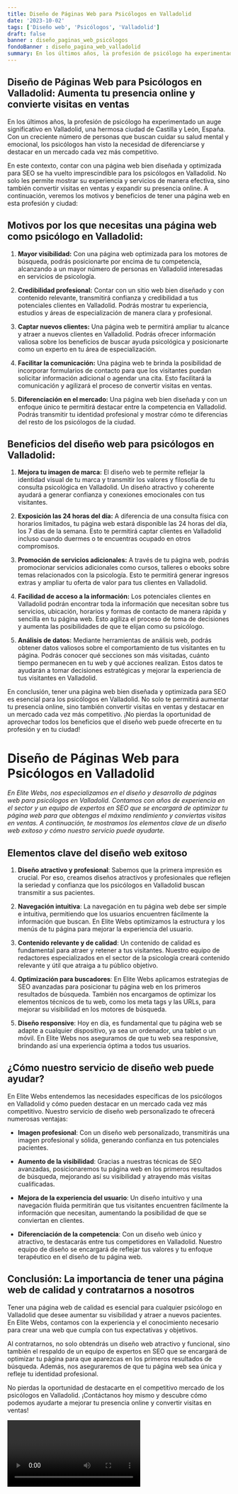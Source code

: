 ```yaml
---
title: Diseño de Páginas Web para Psicólogos en Valladolid
date: '2023-10-02'
tags: ['Diseño web', 'Psicólogos', 'Valladolid']
draft: false
banner : diseño_paginas_web_psicólogos
fondoBanner : diseño_pagina_web_valladolid
summary: En los últimos años, la profesión de psicólogo ha experimentado un auge significativo en Valladolid, una hermosa ciudad de Castilla y León, España. Con un creciente número de personas que buscan cuidar su salud mental y emocional, los psicólogos han visto la necesidad de diferenciarse y destacar en un mercado cada vez más competitivo.
---
```


## Diseño de Páginas Web para Psicólogos en Valladolid: Aumenta tu presencia online y convierte visitas en ventas

En los últimos años, la profesión de psicólogo ha experimentado un auge significativo en Valladolid, una hermosa ciudad de Castilla y León, España. Con un creciente número de personas que buscan cuidar su salud mental y emocional, los psicólogos han visto la necesidad de diferenciarse y destacar en un mercado cada vez más competitivo.

En este contexto, contar con una página web bien diseñada y optimizada para SEO se ha vuelto imprescindible para los psicólogos en Valladolid. No solo les permite mostrar su experiencia y servicios de manera efectiva, sino también convertir visitas en ventas y expandir su presencia online. A continuación, veremos los motivos y beneficios de tener una página web en esta profesión y ciudad:

## Motivos por los que necesitas una página web como psicólogo en Valladolid:

1. **Mayor visibilidad:** Con una página web optimizada para los motores de búsqueda, podrás posicionarte por encima de tu competencia, alcanzando a un mayor número de personas en Valladolid interesadas en servicios de psicología.

2. **Credibilidad profesional:** Contar con un sitio web bien diseñado y con contenido relevante, transmitirá confianza y credibilidad a tus potenciales clientes en Valladolid. Podrás mostrar tu experiencia, estudios y áreas de especialización de manera clara y profesional.

3. **Captar nuevos clientes:** Una página web te permitirá ampliar tu alcance y atraer a nuevos clientes en Valladolid. Podrás ofrecer información valiosa sobre los beneficios de buscar ayuda psicológica y posicionarte como un experto en tu área de especialización.

4. **Facilitar la comunicación:** Una página web te brinda la posibilidad de incorporar formularios de contacto para que los visitantes puedan solicitar información adicional o agendar una cita. Esto facilitará la comunicación y agilizará el proceso de convertir visitas en ventas.

5. **Diferenciación en el mercado:** Una página web bien diseñada y con un enfoque único te permitirá destacar entre la competencia en Valladolid. Podrás transmitir tu identidad profesional y mostrar cómo te diferencias del resto de los psicólogos de la ciudad.

## Beneficios del diseño web para psicólogos en Valladolid:

1. **Mejora tu imagen de marca:** El diseño web te permite reflejar la identidad visual de tu marca y transmitir los valores y filosofía de tu consulta psicológica en Valladolid. Un diseño atractivo y coherente ayudará a generar confianza y conexiones emocionales con tus visitantes.

2. **Exposición las 24 horas del día:** A diferencia de una consulta física con horarios limitados, tu página web estará disponible las 24 horas del día, los 7 días de la semana. Esto te permitirá captar clientes en Valladolid incluso cuando duermes o te encuentras ocupado en otros compromisos.

3. **Promoción de servicios adicionales:** A través de tu página web, podrás promocionar servicios adicionales como cursos, talleres o ebooks sobre temas relacionados con la psicología. Esto te permitirá generar ingresos extras y ampliar tu oferta de valor para tus clientes en Valladolid.

4. **Facilidad de acceso a la información:** Los potenciales clientes en Valladolid podrán encontrar toda la información que necesitan sobre tus servicios, ubicación, horarios y formas de contacto de manera rápida y sencilla en tu página web. Esto agiliza el proceso de toma de decisiones y aumenta las posibilidades de que te elijan como su psicólogo.

5. **Análisis de datos:** Mediante herramientas de análisis web, podrás obtener datos valiosos sobre el comportamiento de tus visitantes en tu página. Podrás conocer qué secciones son más visitadas, cuánto tiempo permanecen en tu web y qué acciones realizan. Estos datos te ayudarán a tomar decisiones estratégicas y mejorar la experiencia de tus visitantes en Valladolid.

En conclusión, tener una página web bien diseñada y optimizada para SEO es esencial para los psicólogos en Valladolid. No solo te permitirá aumentar tu presencia online, sino también convertir visitas en ventas y destacar en un mercado cada vez más competitivo. ¡No pierdas la oportunidad de aprovechar todos los beneficios que el diseño web puede ofrecerte en tu profesión y en tu ciudad!

<GifSeo />

<Cta />

# Diseño de Páginas Web para Psicólogos en Valladolid

*En Elite Webs, nos especializamos en el diseño y desarrollo de páginas web para psicólogos en Valladolid. Contamos con años de experiencia en el sector y un equipo de expertos en SEO que se encargará de optimizar tu página web para que obtengas el máximo rendimiento y conviertas visitas en ventas. A continuación, te mostramos los elementos clave de un diseño web exitoso y cómo nuestro servicio puede ayudarte.*

## Elementos clave del diseño web exitoso

1. **Diseño atractivo y profesional**: Sabemos que la primera impresión es crucial. Por eso, creamos diseños atractivos y profesionales que reflejen la seriedad y confianza que los psicólogos en Valladolid buscan transmitir a sus pacientes.

2. **Navegación intuitiva**: La navegación en tu página web debe ser simple e intuitiva, permitiendo que los usuarios encuentren fácilmente la información que buscan. En Elite Webs optimizamos la estructura y los menús de tu página para mejorar la experiencia del usuario.

3. **Contenido relevante y de calidad**: Un contenido de calidad es fundamental para atraer y retener a tus visitantes. Nuestro equipo de redactores especializados en el sector de la psicología creará contenido relevante y útil que atraiga a tu público objetivo.

4. **Optimización para buscadores**: En Elite Webs aplicamos estrategias de SEO avanzadas para posicionar tu página web en los primeros resultados de búsqueda. También nos encargamos de optimizar los elementos técnicos de tu web, como los meta tags y las URLs, para mejorar su visibilidad en los motores de búsqueda.

5. **Diseño responsive**: Hoy en día, es fundamental que tu página web se adapte a cualquier dispositivo, ya sea un ordenador, una tablet o un móvil. En Elite Webs nos aseguramos de que tu web sea responsive, brindando así una experiencia óptima a todos tus usuarios.

## ¿Cómo nuestro servicio de diseño web puede ayudar?

En Elite Webs entendemos las necesidades específicas de los psicólogos en Valladolid y cómo pueden destacar en un mercado cada vez más competitivo. Nuestro servicio de diseño web personalizado te ofrecerá numerosas ventajas:

- **Imagen profesional**: Con un diseño web personalizado, transmitirás una imagen profesional y sólida, generando confianza en tus potenciales pacientes.

- **Aumento de la visibilidad**: Gracias a nuestras técnicas de SEO avanzadas, posicionaremos tu página web en los primeros resultados de búsqueda, mejorando así su visibilidad y atrayendo más visitas cualificadas.

- **Mejora de la experiencia del usuario**: Un diseño intuitivo y una navegación fluida permitirán que tus visitantes encuentren fácilmente la información que necesitan, aumentando la posibilidad de que se conviertan en clientes.

- **Diferenciación de la competencia**: Con un diseño web único y atractivo, te destacarás entre tus competidores en Valladolid. Nuestro equipo de diseño se encargará de reflejar tus valores y tu enfoque terapéutico en el diseño de tu página web.

## Conclusión: La importancia de tener una página web de calidad y contratarnos a nosotros

Tener una página web de calidad es esencial para cualquier psicólogo en Valladolid que desee aumentar su visibilidad y atraer a nuevos pacientes. En Elite Webs, contamos con la experiencia y el conocimiento necesario para crear una web que cumpla con tus expectativas y objetivos.

Al contratarnos, no solo obtendrás un diseño web atractivo y funcional, sino también el respaldo de un equipo de expertos en SEO que se encargará de optimizar tu página para que aparezcas en los primeros resultados de búsqueda. Además, nos aseguraremos de que tu página web sea única y refleje tu identidad profesional.

No pierdas la oportunidad de destacarte en el competitivo mercado de los psicólogos en Valladolid. ¡Contáctanos hoy mismo y descubre cómo podemos ayudarte a mejorar tu presencia online y convertir visitas en ventas!

<Video />

<CtaBot job='Psicólogos' city='Valladolid'/>

<Gmaps query='Valladolid+españa+maps' />